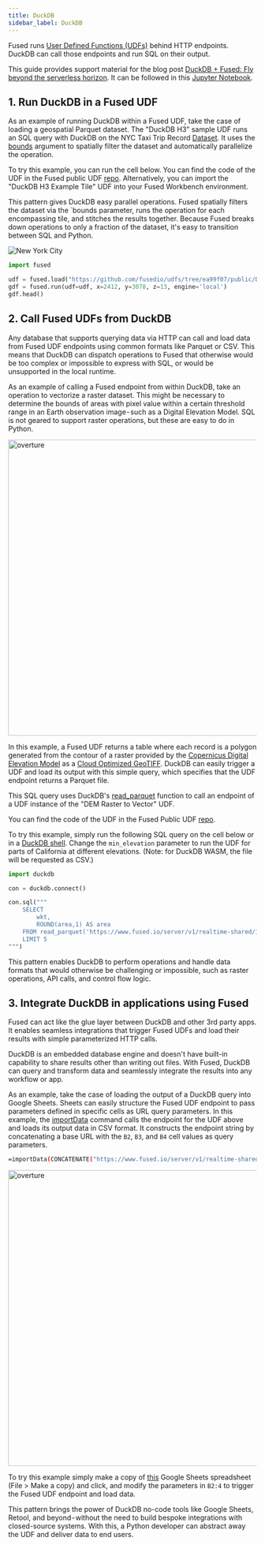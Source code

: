 ```yaml
---
title: DuckDB
sidebar_label: DuckDB
---
```


Fused runs [User Defined Functions (UDFs)](/core-concepts/why/) behind HTTP endpoints. DuckDB can call those endpoints and run SQL on their output.

This guide provides support material for the blog post [DuckDB + Fused: Fly beyond the serverless horizon](https://medium.com/@fused/duckdb-fused-fly-beyond-the-serverless-horizon-886d892834aa). It can be followed in this [Jupyter Notebook](https://github.com/fusedio/fused-docs/blob/main/docs/tutorials/others/transform/generic/duckdb.ipynb).

## 1. Run DuckDB in a Fused UDF

As an example of running DuckDB within a Fused UDF, take the case of loading a geospatial Parquet dataset. The "DuckDB H3" sample UDF runs an SQL query with DuckDB on the NYC Taxi Trip Record [Dataset](https://www.nyc.gov/site/tlc/about/tlc-trip-record-data.page). It uses the [bounds](/tutorials/Geospatial%20with%20Fused/filetile/#the-bounds-object) argument to spatially filter the dataset and automatically parallelize the operation.

To try this example, you can run the cell below. You can find the code of the UDF in the Fused public UDF [repo](https://github.com/fusedio/udfs/tree/main/public/DuckDB_H3_Example_Tile). Alternatively, you can import the "DuckDB H3 Example Tile" UDF into your Fused Workbench environment.

This pattern gives DuckDB easy parallel operations. Fused spatially filters the dataset via the \`bounds parameter, runs the operation for each encompassing tile, and stitches the results together. Because Fused breaks down operations to only a fraction of the dataset, it's easy to transition between SQL and Python.

![New York City](/img/user-guide/tranforms/nyc.png)

```python showLineNumbers
import fused

udf = fused.load("https://github.com/fusedio/udfs/tree/ea99f07/public/DuckDB_H3_Example_Tile")
gdf = fused.run(udf=udf, x=2412, y=3078, z=13, engine='local')
gdf.head()
```

## 2. Call Fused UDFs from DuckDB

Any database that supports querying data via HTTP can call and load data from Fused UDF
endpoints using common formats like Parquet or CSV. This means that DuckDB can dispatch
operations to Fused that otherwise would be too complex or impossible to express with
SQL, or would be unsupported in the local runtime.

As an example of calling a Fused endpoint from within DuckDB, take an operation to
vectorize a raster dataset. This might be necessary to determine the bounds of areas
with pixel value within a certain threshold range in an Earth observation image - such
as a Digital Elevation Model. SQL is not geared to support raster operations, but these
are easy to do in Python.

<img src="https://fused-magic.s3.us-west-2.amazonaws.com/docs_assets/gifs/sql.gif" alt="overture" width="600"/>

In this example, a Fused UDF returns a table where each record is a polygon generated
from the contour of a raster provided by the
[Copernicus Digital Elevation Model](https://spacedata.copernicus.eu/collections/copernicus-digital-elevation-model)
as a [Cloud Optimized GeoTIFF](https://www.cogeo.org/). DuckDB can easily trigger a UDF
and load its output with this simple query, which specifies that the UDF endpoint
returns a Parquet file.

This SQL query uses DuckDB's
[read_parquet](https://duckdb.org/docs/data/parquet/overview.html) function to call an
endpoint of a UDF instance of the "DEM Raster to Vector" UDF.

You can find the code of the UDF in the Fused Public UDF [repo](https://github.com/fusedio/udfs/tree/main/public/DEM_Raster_to_Vector_Example).

To try this example, simply run the following SQL query on the cell below or in a
[DuckDB shell](<https://shell.duckdb.org/#queries=v0,SELECT-wkt%2C-area%0AFROM-read_csv('https%3A%2F%2Fwww.fused.io%2Fserver%2Fv1%2Frealtime%20shared%2F'-%7C%7C%0A'1e35c9b9cadf900265443073b0bd99072f859b8beddb72a45e701fb5bcde807d'-%7C%7C%0A'%2Frun%2Ffile%3Fdtype_out_vector%3Dcsv'-%7C%7C%0A'%26min_elevation%3D500')%0ALIMIT-10~>).
Change the `min_elevation` parameter to run the UDF for parts of California at different
elevations. (Note: for DuckDB WASM, the file will be requested as CSV.)

```python showLineNumbers
import duckdb

con = duckdb.connect()

con.sql("""
    SELECT
        wkt,
        ROUND(area,1) AS area
    FROM read_parquet('https://www.fused.io/server/v1/realtime-shared/1e35c9b9cadf900265443073b0bd99072f859b8beddb72a45e701fb5bcde807d/run/file?min_elevation=500&dtype_out_vector=parquet')
    LIMIT 5
""")
```

This pattern enables DuckDB to perform operations and handle data formats that would otherwise be challenging or impossible, such as raster operations, API calls, and control flow logic.

## 3. Integrate DuckDB in applications using Fused

Fused can act like the glue layer between DuckDB and other 3rd party apps. It enables seamless integrations that
trigger Fused UDFs and load their results with simple parameterized HTTP calls.

DuckDB is an embedded database engine and doesn't have built-in capability to share
results other than writing out files. With Fused, DuckDB can query and transform data and seamlessly integrate the results into any workflow or app.

As an example, take the case of loading the output of a DuckDB query into Google Sheets.
Sheets can easily structure the Fused UDF endpoint to pass parameters defined in
specific cells as URL query parameters. In this example, the
[importData](https://support.google.com/docs/answer/3093335?hl=en) command calls the
endpoint for the UDF above and loads its output data in CSV format. It constructs the
endpoint string by concatenating a base URL with the `B2`, `B3`, and `B4` cell values as
query parameters.

```bash
=importData(CONCATENATE("https://www.fused.io/server/v1/realtime-shared/aba7b238d9445d576e15b2d6b780dc353bfdee55f02a285a85a3917b72835600/run/file?dtype_out_vector=csv&resolution=", B2, "&min_count=", B3, "&head=", B4))
```

<img src="https://fused-magic.s3.us-west-2.amazonaws.com/docs_assets/gifs/sheets.gif" alt="overture" width="600"/>

To try this example simply make a copy of
[this](https://docs.google.com/spreadsheets/d/1iufyjEct5bQjYAI8v1Mb5e29yG8ukzH4X8MD6oP1xLQ/edit?usp=sharing)
Google Sheets spreadsheet (File > Make a copy) and click, and modify the parameters in
`B2:4` to trigger the Fused UDF endpoint and load data.

This pattern brings the power of DuckDB no-code tools like Google Sheets, Retool, and beyond - without the need to build bespoke integrations with closed-source systems. With this, a Python developer can abstract away the UDF and deliver data to end users.